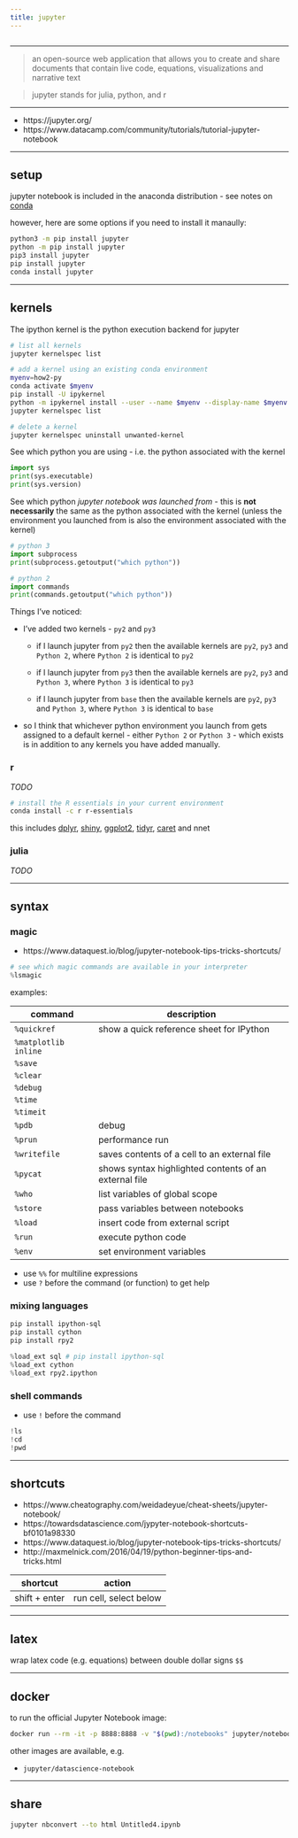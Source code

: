 ```yaml
---
title: jupyter
---
```


```r
```

*********************************************************************

> an open-source web application that allows you to create and share documents that contain live code, equations, visualizations and narrative text

> jupyter stands for julia, python, and r

*********************************************************************

* https://jupyter.org/  
* https://www.datacamp.com/community/tutorials/tutorial-jupyter-notebook

*********************************************************************

## setup 

jupyter notebook is included in the anaconda distribution - see notes on [conda](https://dkidney.github.io/how2/conda.html)

however, here are some options if you need to install it manaully:

```sh
python3 -m pip install jupyter
python -m pip install jupyter
pip3 install jupyter
pip install jupyter
conda install jupyter
```

*********************************************************************

## kernels

The ipython kernel is the python execution backend for jupyter

```sh
# list all kernels
jupyter kernelspec list

# add a kernel using an existing conda environment
myenv=how2-py
conda activate $myenv
pip install -U ipykernel
python -m ipykernel install --user --name $myenv --display-name $myenv
jupyter kernelspec list

# delete a kernel
jupyter kernelspec uninstall unwanted-kernel
```

See which python you are using - i.e. the python associated with the kernel

```python
import sys
print(sys.executable)
print(sys.version)
```

See which python *jupyter notebook was launched from* - this is **not necessarily** the same as the python associated with the kernel (unless the environment you launched from is also the environment associated with the kernel)

```python
# python 3
import subprocess
print(subprocess.getoutput("which python"))
```

```python
# python 2
import commands
print(commands.getoutput("which python"))
```

Things I've noticed:

* I've added two kernels - `py2` and `py3`

  * if I launch jupyter from `py2` then the available kernels are `py2`, `py3` and `Python 2`, where `Python 2` is identical to `py2`
  
  * if I launch jupyter from `py3` then the available kernels are `py2`, `py3` and `Python 3`, where `Python 3` is identical to `py3`

  * if I launch jupyter from `base` then the available kernels are `py2`, `py3` and `Python 3`, where `Python 3` is identical to `base`

* so I think that whichever python environment you launch from gets assigned to a default kernel - either `Python 2` or `Python 3` - which exists is in addition to any kernels you have added manually.

### r

*TODO*

```sh
# install the R essentials in your current environment
conda install -c r r-essentials
```

this includes [dplyr](https://dkidney.github.io/how2/r_tidyverse.html#dplyr), [shiny](https://dkidney.github.io/how2/r_shiny.html), [ggplot2](https://dkidney.github.io/how2/r_tidyverse.html#ggplot2), [tidyr](https://dkidney.github.io/how2/r_tidyverse.html#tidyr), [caret](https://dkidney.github.io/how2/r_caret.html) and nnet

### julia 

*TODO*

*********************************************************************

## syntax

### magic

* https://www.dataquest.io/blog/jupyter-notebook-tips-tricks-shortcuts/  

```python
# see which magic commands are available in your interpreter
%lsmagic
```

examples:

command | description
------------- | -------------
`%quickref` | show a quick reference sheet for IPython
`%matplotlib inline` | 
`%save` | 
`%clear` | 
`%debug` | 
`%time` | 
`%timeit` | 
`%pdb` | debug
`%prun` | performance run
`%writefile` | saves contents of a cell to an external file
`%pycat` | shows syntax highlighted contents of an external file
`%who` | list variables of global scope
`%store` | pass variables between notebooks
`%load` | insert code from external script
`%run` | execute python code
`%env` | set environment variables

* use `%%` for multiline expressions  
* use `?` before the command (or function) to get help  

### mixing languages

```sh
pip install ipython-sql
pip install cython
pip install rpy2
```

```python
%load_ext sql # pip install ipython-sql
%load_ext cython
%load_ext rpy2.ipython
```

### shell commands

* use `!` before the command

```python
!ls
!cd
!pwd
```


*********************************************************************

## shortcuts

* https://www.cheatography.com/weidadeyue/cheat-sheets/jupyter-notebook/  
* https://towardsdatascience.com/jypyter-notebook-shortcuts-bf0101a98330  
* https://www.dataquest.io/blog/jupyter-notebook-tips-tricks-shortcuts/  
* http://maxmelnick.com/2016/04/19/python-beginner-tips-and-tricks.html  

shortcut  | action
------------- | -------------
shift + enter | run cell, select below 

*********************************************************************

## latex

wrap latex code (e.g. equations) between double dollar signs `$$`

*********************************************************************

## docker

to run the official Jupyter Notebook image:

```sh
docker run --rm -it -p 8888:8888 -v "$(pwd):/notebooks" jupyter/notebook 
```

other images are available, e.g. 

* `jupyter/datascience-notebook`

*********************************************************************

## share

```sh
jupyter nbconvert --to html Untitled4.ipynb
```
